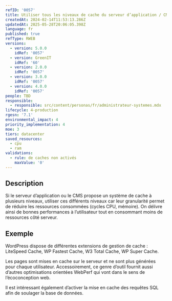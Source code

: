 ```yaml
---
refID: '0057'
title: Utiliser tous les niveaux de cache du serveur d’application / CMS
createdAt: 2024-02-14T11:53:13.286Z
updatedAt: 2025-05-28T20:06:05.398Z
language: fr
published: true
refType: RWEB
versions:
  - version: 5.0.0
    idRef: '0057'
  - version: GreenIT
    idRef: '60'
  - version: 2.0.0
    idRef: '0057'
  - version: 3.0.0
    idRef: '0057'
  - version: 4.0.0
    idRef: '0057'
people: TBD
responsible:
  - responsible: src/content/personas/fr/administrateur-systemes.mdx
lifecycle: 4-production
rgesn: '7.1'
environmental_impact: 4
priority_implementation: 4
moe: 3
tiers: datacenter
saved_resources:
  - cpu
  - ram
validations:
  - rule: de caches non activés
    maxValue: '0'
---
```


## Description

Si le serveur d’application ou le CMS propose un système de cache à plusieurs niveaux, utiliser ces différents niveaux car leur granularité permet de réduire les ressources consommées (cycles CPU, mémoire). On délivre ainsi de bonnes performances à l’utilisateur tout en consommant moins de ressources côté serveur.

## Exemple

WordPress dispose de différentes extensions de gestion de cache : LiteSpeed Cache, WP Fastest Cache, W3 Total Cache, WP Super Cache.

Les pages sont mises en cache sur le serveur et ne sont plus générées pour chaque utilisateur. Accessoirement, ce genre d’outil fournit aussi d’autres optimisations orientées WebPerf qui vont dans le sens de l’écoconception web.

Il est intéressant également d’activer la mise en cache des requêtes SQL afin de soulager la base de données.
